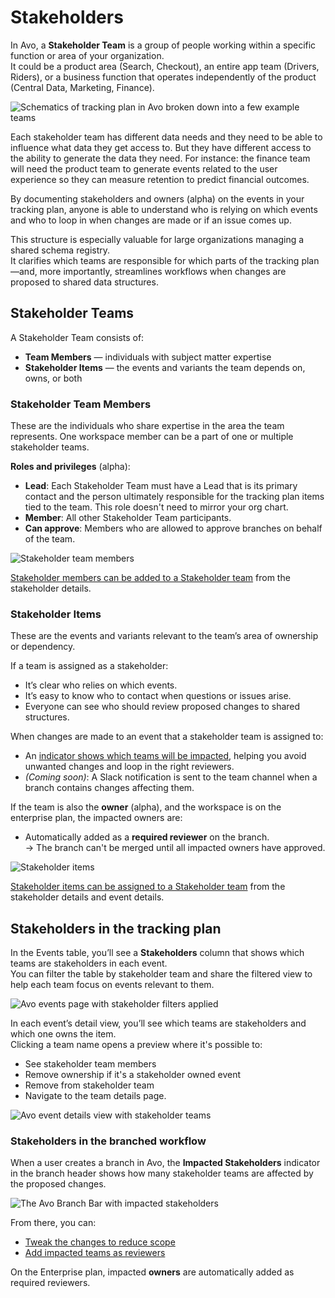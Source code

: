
# Stakeholders

In Avo, a **Stakeholder Team** is a group of people working within a specific function or area of your organization.  
It could be a product area (Search, Checkout), an entire app team (Drivers, Riders), or a business function that operates independently of the product (Central Data, Marketing, Finance).

![Schematics of tracking plan in Avo broken down into a few example teams](/images/domains/domains.png)

Each stakeholder team has different data needs and they need to be able to influence what data they get access to.
But they have different access to the ability to generate the data they need.
For instance: the finance team will need the product team to generate events related to the user experience so they can measure retention to predict financial outcomes. 

By documenting stakeholders and owners (alpha) on the events in your tracking plan, anyone is able to understand who is relying on which events and who to loop in when changes are made or if an issue comes up.

This structure is especially valuable for large organizations managing a shared schema registry.  
It clarifies which teams are responsible for which parts of the tracking plan—and, more importantly, streamlines workflows when changes are proposed to shared data structures.

## Stakeholder Teams

A Stakeholder Team consists of:
- **Team Members** — individuals with subject matter expertise
- **Stakeholder Items** — the events and variants the team depends on, owns, or both

<PageLink
  image="/docs/images/svg/analyticsmanager.svg"
  title="Managing Stakeholder Teams"
  description="How to set up and manage stakeholder teams"
  href="/workspace-management/domains"
/>

### Stakeholder Team Members

These are the individuals who share expertise in the area the team represents. One workspace member can be a part of one or multiple stakeholder teams.

**Roles and privileges** (alpha):
- **Lead**: Each Stakeholder Team must have a Lead that is its primary contact and the person ultimately responsible for the tracking plan items tied to the team. This role doesn't need to mirror your org chart.
- **Member**: All other Stakeholder Team participants.
- **Can approve**: Members who are allowed to approve branches on behalf of the team.

![Stakeholder team members](/images/domains/stakeholder-team-members.png)

[Stakeholder members can be added to a Stakeholder team](/workspace-management/domains#adding-stakeholder-team-members) from the stakeholder details.

### Stakeholder Items

These are the events and variants relevant to the team’s area of ownership or dependency.

If a team is assigned as a stakeholder:
- It’s clear who relies on which events.
- It’s easy to know who to contact when questions or issues arise.
- Everyone can see who should review proposed changes to shared structures.

When changes are made to an event that a stakeholder team is assigned to:
- An [indicator shows which teams will be impacted](/data-design/guides/managing-changes-impacting-multiple-stakeholders), helping you avoid unwanted changes and loop in the right reviewers.
- *(Coming soon)*: A Slack notification is sent to the team channel when a branch contains changes affecting them.

If the team is also the **owner** (alpha), and the workspace is on the enterprise plan, the impacted owners are:
- Automatically added as a **required reviewer** on the branch.  
  → The branch can't be merged until all impacted owners have approved.

![Stakeholder items](/images/domains/stakeholder-events.png)

[Stakeholder items can be assigned to a Stakeholder team](/workspace-management/domains#adding-stakeholder-events) from the stakeholder details and event details.

## Stakeholders in the tracking plan

In the Events table, you’ll see a **Stakeholders** column that shows which teams are stakeholders in each event.  
You can filter the table by stakeholder team and share the filtered view to help each team focus on events relevant to them.

![Avo events page with stakeholder filters applied](/images/domains/events-domain-filter.png)

In each event’s detail view, you’ll see which teams are stakeholders and which one owns the item.  
Clicking a team name opens a preview where it's possible to:
- See stakeholder team members
- Remove ownership if it's a stakeholder owned event
- Remove from stakeholder team
- Navigate to the team details page.

![Avo event details view with stakeholder teams](/images/domains/event-detail-stakeholder-preview.png)

### Stakeholders in the branched workflow

When a user creates a branch in Avo, the **Impacted Stakeholders** indicator in the branch header shows how many stakeholder teams are affected by the proposed changes.

![The Avo Branch Bar with impacted stakeholders](/images/domains/impacted-stakeholders-in-branch-bar.png)

From there, you can:
- [Tweak the changes to reduce scope](/data-design/guides/managing-changes-impacting-multiple-stakeholders#minimizing-stakeholder-impact)
- [Add impacted teams as reviewers](/data-design/guides/managing-changes-impacting-multiple-stakeholders#aligning-on-cross-stakeholder-changes)

On the Enterprise plan, impacted **owners** are automatically added as required reviewers.

<PageLink
  image="/docs/images/svg/analyticsmanager.svg"
  title="Impacted Stakeholders"
  description="Managing changes impacting multiple teams"
  href="/data-design/guides/managing-changes-impacting-multiple-stakeholders"
/>